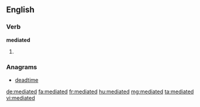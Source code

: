 ==English==

===Verb===
'''mediated'''

# {{past of|mediate}}

===Anagrams===
* [[deadtime#English|deadtime]]

[[de:mediated]]
[[fa:mediated]]
[[fr:mediated]]
[[hu:mediated]]
[[mg:mediated]]
[[ta:mediated]]
[[vi:mediated]]